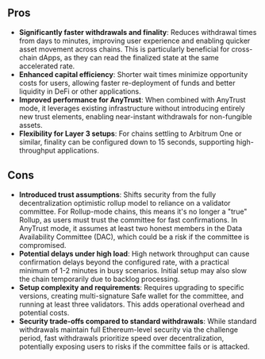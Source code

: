 ## Pros

- **Significantly faster withdrawals and finality**: Reduces withdrawal times from days to minutes, improving user experience and enabling quicker asset movement across chains. This is particularly beneficial for cross-chain dApps, as they can read the finalized state at the same accelerated rate.
- **Enhanced capital efficiency**: Shorter wait times minimize opportunity costs for users, allowing faster re-deployment of funds and better liquidity in DeFi or other applications.
- **Improved performance for AnyTrust**: When combined with AnyTrust mode, it leverages existing infrastructure without introducing entirely new trust elements, enabling near-instant withdrawals for non-fungible assets.
- **Flexibility for Layer 3 setups**: For chains settling to Arbitrum One or similar, finality can be configured down to 15 seconds, supporting high-throughput applications.

## Cons

- **Introduced trust assumptions**: Shifts security from the fully decentralization optimistic rollup model to reliance on a validator committee. For Rollup-mode chains, this means it's no longer a "true" Rollup, as users must trust the committee for fast confirmations. In AnyTrust mode, it assumes at least two honest members in the Data Availability Committee (DAC), which could be a risk if the committee is compromised.
- **Potential delays under high load**: High network throughput can cause confirmation delays beyond the configured rate, with a practical minimum of 1-2 minutes in busy scenarios. Initial setup may also slow the chain temporarily due to backlog processing.
- **Setup complexity and requirements**: Requires upgrading to specific versions, creating multi-signature Safe wallet for the committee, and running at least three validators. This adds operational overhead and potential costs.
- **Security trade-offs compared to standard withdrawals**: While standard withdrawals maintain full Ethereum-level security via the challenge period, fast withdrawals prioritize speed over decentralization, potentially exposing users to risks if the committee fails or is attacked.
